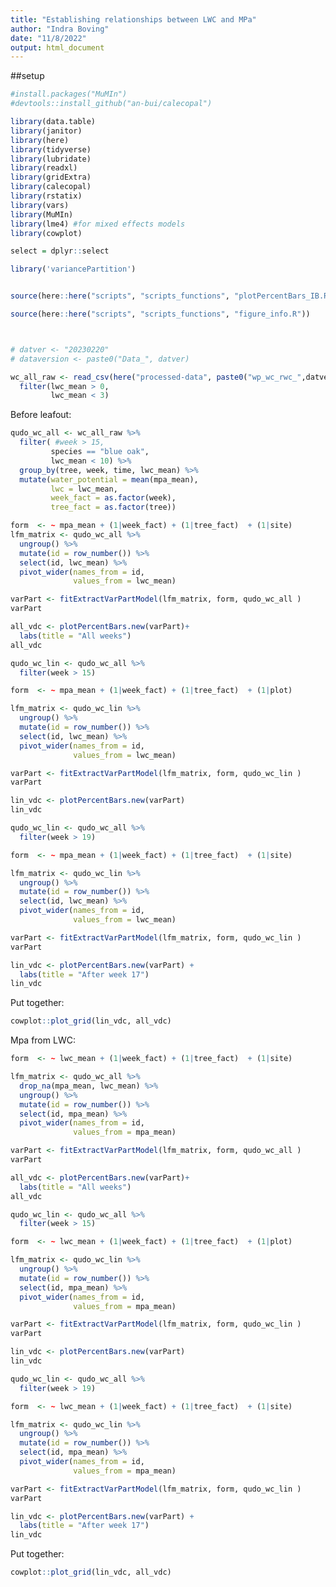 ```yaml
---
title: "Establishing relationships between LWC and MPa"
author: "Indra Boving"
date: "11/8/2022"
output: html_document
---
```


##setup
```r
#install.packages("MuMIn")
#devtools::install_github("an-bui/calecopal")

library(data.table)
library(janitor)
library(here)
library(tidyverse)
library(lubridate)
library(readxl)
library(gridExtra)
library(calecopal)
library(rstatix)
library(vars)
library(MuMIn)
library(lme4) #for mixed effects models
library(cowplot)

select = dplyr::select

library('variancePartition')


source(here::here("scripts", "scripts_functions", "plotPercentBars_IB.R"))

source(here::here("scripts", "scripts_functions", "figure_info.R"))



# datver <- "20230220"
# dataversion <- paste0("Data_", datver)
```


```r
wc_all_raw <- read_csv(here("processed-data", paste0("wp_wc_rwc_",datver,".csv")), show_col_types = F) %>%   #mutate(lwc_mean = lwc_mean_combined) %>% 
  filter(lwc_mean > 0, 
         lwc_mean < 3)
```

Before leafout: 

```r
qudo_wc_all <- wc_all_raw %>% 
  filter( #week > 15, 
         species == "blue oak", 
         lwc_mean < 10) %>% 
  group_by(tree, week, time, lwc_mean) %>% 
  mutate(water_potential = mean(mpa_mean), 
         lwc = lwc_mean, 
         week_fact = as.factor(week), 
         tree_fact = as.factor(tree))
```

```r
form  <- ~ mpa_mean + (1|week_fact) + (1|tree_fact)  + (1|site)
lfm_matrix <- qudo_wc_all %>% 
  ungroup() %>% 
  mutate(id = row_number()) %>% 
  select(id, lwc_mean) %>% 
  pivot_wider(names_from = id, 
              values_from = lwc_mean) 

varPart <- fitExtractVarPartModel(lfm_matrix, form, qudo_wc_all )
varPart

all_vdc <- plotPercentBars.new(varPart)+
  labs(title = "All weeks")
all_vdc
```
```r
qudo_wc_lin <- qudo_wc_all %>% 
  filter(week > 15)

form  <- ~ mpa_mean + (1|week_fact) + (1|tree_fact)  + (1|plot)

lfm_matrix <- qudo_wc_lin %>% 
  ungroup() %>% 
  mutate(id = row_number()) %>% 
  select(id, lwc_mean) %>% 
  pivot_wider(names_from = id, 
              values_from = lwc_mean) 

varPart <- fitExtractVarPartModel(lfm_matrix, form, qudo_wc_lin )
varPart

lin_vdc <- plotPercentBars.new(varPart)
lin_vdc
```

```r
qudo_wc_lin <- qudo_wc_all %>% 
  filter(week > 19)

form  <- ~ mpa_mean + (1|week_fact) + (1|tree_fact)  + (1|site)

lfm_matrix <- qudo_wc_lin %>% 
  ungroup() %>% 
  mutate(id = row_number()) %>% 
  select(id, lwc_mean) %>% 
  pivot_wider(names_from = id, 
              values_from = lwc_mean) 

varPart <- fitExtractVarPartModel(lfm_matrix, form, qudo_wc_lin )
varPart

lin_vdc <- plotPercentBars.new(varPart) +
  labs(title = "After week 17")
lin_vdc
```

Put together: 
```r
cowplot::plot_grid(lin_vdc, all_vdc)
```

Mpa from LWC: 

```r
form  <- ~ lwc_mean + (1|week_fact) + (1|tree_fact)  + (1|site)

lfm_matrix <- qudo_wc_all %>% 
  drop_na(mpa_mean, lwc_mean) %>% 
  ungroup() %>% 
  mutate(id = row_number()) %>% 
  select(id, mpa_mean) %>% 
  pivot_wider(names_from = id, 
              values_from = mpa_mean) 

varPart <- fitExtractVarPartModel(lfm_matrix, form, qudo_wc_all )
varPart

all_vdc <- plotPercentBars.new(varPart)+
  labs(title = "All weeks")
all_vdc
```
```r
qudo_wc_lin <- qudo_wc_all %>% 
  filter(week > 15)

form  <- ~ lwc_mean + (1|week_fact) + (1|tree_fact)  + (1|plot)

lfm_matrix <- qudo_wc_lin %>% 
  ungroup() %>% 
  mutate(id = row_number()) %>% 
  select(id, mpa_mean) %>% 
  pivot_wider(names_from = id, 
              values_from = mpa_mean) 

varPart <- fitExtractVarPartModel(lfm_matrix, form, qudo_wc_lin )
varPart

lin_vdc <- plotPercentBars.new(varPart)
lin_vdc
```

```r
qudo_wc_lin <- qudo_wc_all %>% 
  filter(week > 19)

form  <- ~ lwc_mean + (1|week_fact) + (1|tree_fact)  + (1|site)

lfm_matrix <- qudo_wc_lin %>% 
  ungroup() %>% 
  mutate(id = row_number()) %>% 
  select(id, mpa_mean) %>% 
  pivot_wider(names_from = id, 
              values_from = mpa_mean) 

varPart <- fitExtractVarPartModel(lfm_matrix, form, qudo_wc_lin )
varPart

lin_vdc <- plotPercentBars.new(varPart) +
  labs(title = "After week 17")
lin_vdc
```

Put together: 
```r
cowplot::plot_grid(lin_vdc, all_vdc)
```
